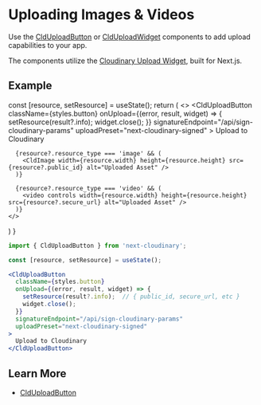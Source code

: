 



<Head>
  <title>Uploading Images &amp; Videos - Next Cloudinary</title>
  <meta name="og:title" content="Uploading Images and Videos in Next Cloudinary" />
  <meta name="og:url" content={`https://next.cloudinary.dev/guides/uploading-images-and-videos`} />
</Head>

<OgImage
  title="Uploading Assets"
  twitterTitle="Uploading Images and Videos in Next Cloudinary"
/>

# Uploading Images & Videos

Use the [CldUploadButton](/clduploadbutton/basic-usage) or [CldUploadWidget](/clduploadwidget/basic-usage) components to add upload capabilities to your app.

The components utilize the [Cloudinary Upload Widget](https://cloudinary.com/documentation/upload_widget), built for Next.js.

## Example

  const [resource, setResource] = useState();
  return (
    <>
      <CldUploadButton
        className={styles.button}
        onUpload={(error, result, widget) => {
          setResource(result?.info);
          widget.close();
        }}
        signatureEndpoint="/api/sign-cloudinary-params"
        uploadPreset="next-cloudinary-signed"
      >
        Upload to Cloudinary
      </CldUploadButton>

      {resource?.resource_type === 'image' && (
        <CldImage width={resource.width} height={resource.height} src={resource?.public_id} alt="Uploaded Asset" />
      )}

      {resource?.resource_type === 'video' && (
        <video controls width={resource.width} height={resource.height} src={resource?.secure_url} alt="Uploaded Asset" />
      )}
    </>
  )
}

<SignedUpload />


```jsx copy
import { CldUploadButton } from 'next-cloudinary';

const [resource, setResource] = useState();

<CldUploadButton
  className={styles.button}
  onUpload={(error, result, widget) => {
    setResource(result?.info);  // { public_id, secure_url, etc }
    widget.close();
  }}
  signatureEndpoint="/api/sign-cloudinary-params"
  uploadPreset="next-cloudinary-signed"
>
  Upload to Cloudinary
</CldUploadButton>
```

## Learn More
* [CldUploadButton](/clduploadbutton/basic-usage)